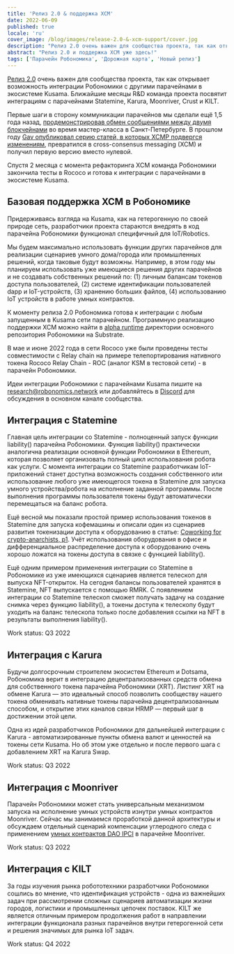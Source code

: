```yaml
---
title: 'Релиз 2.0 & поддержка XCM'
date: 2022-06-09
published: true
locale: 'ru'
cover_image: /blog/images/release-2.0-&-xcm-support/cover.jpg
description: "Релиз 2.0 очень важен для сообщества проекта, так как открывает возможность интеграции Робономики с другими парачейнами в экосистеме Kusama. Ближайшие месяцы R&D команда проекта посвятит интеграциям с парачейнами Statemine, Karura, Moonriver, Crust и KILT."
abstract: "Релиз 2.0 и поддержка XCM уже здесь!"
tags: ['Парачейн Робономика', 'Дорожная карта', 'Новый релиз']
---
```


[Релиз 2.0](https://github.com/airalab/robonomics/releases/tag/v2.0.0) очень важен для сообщества проекта, так как открывает возможность интеграции Робономики с другими парачейнами в экосистеме Kusama. Ближайшие месяцы R&D команда проекта посвятит интеграциям с парачейнами Statemine, Karura, Moonriver, Crust и KILT.

Первые шаги в сторону коммуникации парачейнов мы сделали ещё 1,5 года назад, [продемонстрировав обмен сообщениями между двумя блокчейнами](https://wiki.robonomics.network/docs/en/cross-chain-messages/) во время мастер-класса в Санкт-Петербурге. В прошлом году [Gav опубликовал серию статей, в которых XCMP подвергся изменениям](https://medium.com/polkadot-network/xcm-the-cross-consensus-message-format-3b77b1373392), превратился в cross-consensus messaging (XCM) и получил первую версию вместо нулевой.

Спустя 2 месяца с момента рефакторинга XCM команда Робономики закончила тесты в Rococo и готова к интеграции с парачейнами в экосистеме Kusama. 

## Базовая поддержка XCM в Робономике 

Придерживаясь взгляда на Kusama, как на гетерогенную по своей природе сеть, разработчики проекта стараются внедрять в код парачейна Робономики функционал специфичный для IoT/Robotics. 

Мы будем максимально использовать функции других парачейнов для реализации сценариев умного дома/города или промышленных решений, когда таковые будут возможны. Например, в этом году мы планируем использовать уже имеющиеся решения других парачейнов и не создавать собственных решений по: (1) личным балансам токенов доступа пользователей, (2) системе идентификации пользователей dapp и IoT-устройств, (3) хранению больших файлов, (4) использованию IoT устройств в работе умных контрактов.

К моменту релиза 2.0 Робономика готова к интеграции с любым запущенным в Kusama сети парачейном. Программную реализацию поддержки XCM можно найти в [alpha runtime](https://github.com/airalab/robonomics/tree/master/runtime/alpha) директории основного репозитория Робономики на Substrate.

В мае и июне 2022 года в сети Rococo уже были проведены тесты совместимости с Relay chain на примере телепортирования нативного токена Rococo Relay Chain - ROC (аналог KSM в тестовой сети) - в парачейн Робономики.

<YouTube id="https://youtu.be/BJHSFDZt0y4" posterQuality="max"/>

<Tweet id="https://twitter.com/AIRA_Robonomics/status/1534081132765097984" />


Идеи интеграции Робономики с парачейнами Kusama пишите на research@robonomics.network или добавляйтесь в [Discord](https://discord.gg/atduhWZpVr) для обсуждения в основном канале сообщества.

## Интеграция с Statemine

Главная цель интеграции со Statemine - полноценный запуск функции liability() парачейна Робономики. Функция liability() практически аналогична реализации основной функции Робономики в Ethereum, которая позволяет организовать полный цикл использования робота как услуги. С момента интеграции со Statemine разработчикам IoT-приложений станет доступна возможность создания собственного или использование любого уже имеющегося токена в Statemine для запуска умного устройства/робота на исполнение заданной программы. После выполнения программы пользователя токены будут автоматически перемещаться на баланс робота.

Ещё весной мы показали простой пример использования токенов в Statemine для запуска кофемашины и описали один из сценариев развития токенизации доступа к оборудованию в статье: [Coworking for crypto-anarchists, p1](https://blog.aira.life/coworking-for-crypto-anarchists-p1-5ebecb252f2d). Учёт использования оборудования в офисе и дифференциальное распределение доступа к оборудованию очень хорошо ложатся на токены доступа в связке с функцией liability().  

Ещё одним примером применения интеграции со Statemine в Робономике из уже имеющихся сценариев является телескоп для выпуска NFT-открыток. На сегодня балансы пользователей хранятся в Statemine, NFT выпускается с помощью RMRK. C появлением интеграции со Statemine телескоп сможет получать задачу на создание снимка через функцию liability(), а токены доступа к телескопу будут уходить на баланс телескопа только после добавления ссылки на NFT в результаты выполнения liability().

Work status: Q3 2022

## Интеграция с Karura

Будучи долгосрочным строителем экосистем Ethereum и Dotsama, Робономика верит в интеграцию децентрализованных средств обмена для собственного токена парачейна Робономики (XRT). Листинг XRT на обмене Karura — это идеальный способ позволить сообществу нашего токена обменивать нативные токены парачейна децентрализованным способом, и открытие этих каналов связи HRMP — первый шаг в достижении этой цели.

Одна из идей разработчиков Робономики для дальнейшей интеграции с Karura - автоматизированные пункты обмена валют и ценностей на токены сети Kusama. Но об этом уже отдельно и после первого шага с добавлением XRT на Karura Swap. 

Work status: Q3 2022

## Интеграция с Moonriver

Парачейн Робономики может стать универсальным механизмом запуска на исполнение умных устройств изнутри умных контрактов Moonriver. Сейчас мы занимаемся проработкой данной архитектуры и обсуждаем отдельный сценарий компенсации углеродного следа с применением [умных контрактов DAO IPCI](https://github.com/DAO-IPCI/DAO-IPCI) в парачейне Moonriver.

Work status: Q3 2022

## Интеграция с KILT

За годы изучения рынка робототехники разработчики Робономики сошлись во мнение, что идентификация устройств - одна из важнейших задач при рассмотрении сложных сценариев автоматизации жизни городов, логистики и промышленных цепочек поставок. KILT же является отличным примером продолжения работ в направлении интеграции функционала разных парачейнов внутри гетерогенной сети и решения значимых для рынка IoT задач.

Work status: Q4 2022